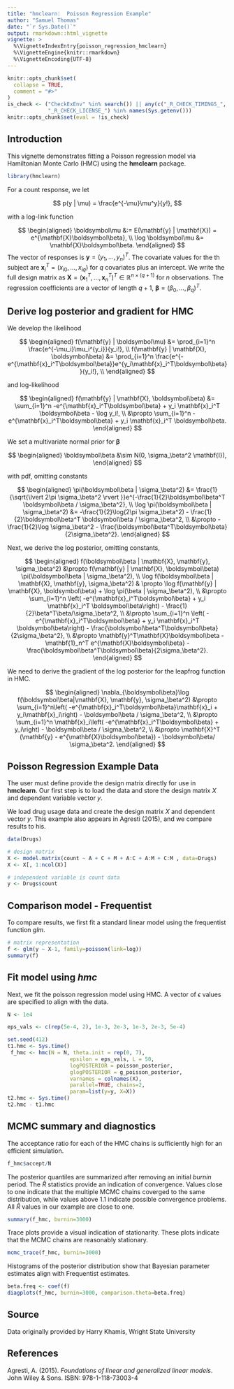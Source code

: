 ```yaml
---
title: "hmclearn:  Poisson Regression Example"
author: "Samuel Thomas"
date: "`r Sys.Date()`"
output: rmarkdown::html_vignette
vignette: >
  %\VignetteIndexEntry{poisson_regression_hmclearn}
  %\VignetteEngine{knitr::rmarkdown}
  %\VignetteEncoding{UTF-8}
---
```


```r
knitr::opts_chunk$set(
  collapse = TRUE,
  comment = "#>"
)
is_check <- ("CheckExEnv" %in% search()) || any(c("_R_CHECK_TIMINGS_",
             "_R_CHECK_LICENSE_") %in% names(Sys.getenv()))
knitr::opts_chunk$set(eval = !is_check)
```

## Introduction

This vignette demonstrates fitting a Poisson regression model via Hamiltonian Monte Carlo (HMC) using the **hmclearn** package. 

```r
library(hmclearn)
```

For a count response, we let

$$
p(y | \mu) = \frac{e^{-\mu}\mu^y}{y!},
$$

with a log-link function

$$
\begin{aligned}
\boldsymbol\mu &:= E(\mathbf{y} | \mathbf{X}) = e^{\mathbf{X}\boldsymbol\beta}, \\
\log \boldsymbol\mu &= \mathbf{X}\boldsymbol\beta.
\end{aligned}
$$
The vector of responses is  $\mathbf{y} = (y_1, ..., y_n)^T$. The covariate values for the \textit{i}th subject are $\mathbf{x}_i^T = (x_{i0}, ..., x_{iq})$ for $q$ covariates plus an intercept. We write the full design matrix as $\mathbf{X} = (\mathbf{x}_1^T, ..., \mathbf{x}_n^T)^T \in \mathbb{R}^{n\times(q+1)}$ for $n$ observations. The regression coefficients are a vector of length $q + 1$, $\boldsymbol\beta = (\beta_0, ..., \beta_q)^T$.

## Derive log posterior and gradient for HMC

We develop the likelihood

$$
\begin{aligned}
f(\mathbf{y} | \boldsymbol\mu) &= \prod_{i=1}^n \frac{e^{-\mu_i}\mu_i^{y_i}}{y_i!}, \\
f(\mathbf{y} | \mathbf{X}, \boldsymbol\beta) &= \prod_{i=1}^n \frac{e^{-e^{\mathbf{x}_i^T\boldsymbol\beta}}e^{y_i\mathbf{x}_i^T\boldsymbol\beta}}{y_i!}, \\
\end{aligned}
$$

and log-likelihood

$$
\begin{aligned}
f(\mathbf{y} | \mathbf{X}, \boldsymbol\beta) &= \sum_{i=1}^n -e^{\mathbf{x}_i^T\boldsymbol\beta} + y_i \mathbf{x}_i^T \boldsymbol\beta - \log y_i!,  \\
&\propto \sum_{i=1}^n -e^{\mathbf{x}_i^T\boldsymbol\beta} + y_i \mathbf{x}_i^T \boldsymbol\beta.
\end{aligned}
$$

We set a multivariate normal prior for $\boldsymbol\beta$

$$
\begin{aligned}
\boldsymbol\beta &\sim N(0, \sigma_\beta^2 \mathbf{I}), 
\end{aligned}
$$

with pdf, omitting constants

$$
\begin{aligned}
\pi(\boldsymbol\beta | \sigma_\beta^2) &= \frac{1}{\sqrt{\lvert 2\pi \sigma_\beta^2 \rvert }}e^{-\frac{1}{2}\boldsymbol\beta^T \boldsymbol\beta / \sigma_\beta^2},  \\
\log \pi(\boldsymbol\beta | \sigma_\beta^2) &= -\frac{1}{2}\log(2\pi \sigma_\beta^2) - \frac{1}{2}\boldsymbol\beta^T \boldsymbol\beta / \sigma_\beta^2, \\
&\propto -\frac{1}{2}\log \sigma_\beta^2 - \frac{\boldsymbol\beta^T\boldsymbol\beta}{2\sigma_\beta^2}.
\end{aligned}
$$

Next, we derive the log posterior, omitting constants, 

$$
\begin{aligned}
f(\boldsymbol\beta | \mathbf{X}, \mathbf{y}, \sigma_\beta^2) &\propto f(\mathbf{y} | \mathbf{X}, \boldsymbol\beta) \pi(\boldsymbol\beta | \sigma_\beta^2), \\
\log f(\boldsymbol\beta | \mathbf{X}, \mathbf{y}, \sigma_\beta^2) & \propto \log f(\mathbf{y} | \mathbf{X}, \boldsymbol\beta) + \log \pi(\beta | \sigma_\beta^2), \\
&\propto \sum_{i=1}^n \left( -e^{\mathbf{x}_i^T\boldsymbol\beta} + y_i \mathbf{x}_i^T \boldsymbol\beta\right) - \frac{1}{2}\beta^T\beta/\sigma_\beta^2, \\
&\propto \sum_{i=1}^n \left( -e^{\mathbf{x}_i^T\boldsymbol\beta} + y_i \mathbf{x}_i^T \boldsymbol\beta\right) - \frac{\boldsymbol\beta^T\boldsymbol\beta}{2\sigma_\beta^2}, \\
&\propto \mathbf{y}^T\mathbf{X}\boldsymbol\beta - \mathbf{1}_n^T e^{\mathbf{X}\boldsymbol\beta} - \frac{\boldsymbol\beta^T\boldsymbol\beta}{2\sigma_\beta^2}.
\end{aligned}
$$

We need to derive the gradient of the log posterior for the leapfrog function in HMC.  

$$
\begin{aligned}
\nabla_{\boldsymbol\beta}\log f(\boldsymbol\beta|\mathbf{X}, \mathbf{y}, \sigma_\beta^2) &\propto \sum_{i=1}^n\left( -e^{\mathbf{x}_i^T\boldsymbol\beta}\mathbf{x}_i + y_i\mathbf{x}_i\right) - \boldsymbol\beta / \sigma_\beta^2, \\
&\propto \sum_{i=1}^n \mathbf{x}_i\left( -e^{\mathbf{x}_i^T\boldsymbol\beta} + y_i\right) - \boldsymbol\beta / \sigma_\beta^2, \\
&\propto \mathbf{X}^T (\mathbf{y} - e^{\mathbf{X}\boldsymbol\beta}) - \boldsymbol\beta/ \sigma_\beta^2.
\end{aligned}
$$

## Poisson Regression Example Data

The user must define provide the design matrix directly for use in **hmclearn**.  Our first step is to load the data and store the design matrix $X$ and dependent variable vector $y$. 

We load drug usage data and create the design matrix $X$ and dependent vector $y$.  This example also appears in Agresti (2015), and we compare results to his.  

```r
data(Drugs)

# design matrix
X <- model.matrix(count ~ A + C + M + A:C + A:M + C:M , data=Drugs)
X <- X[, 1:ncol(X)]

# independent variable is count data
y <- Drugs$count
```

## Comparison model - Frequentist

To compare results, we first fit a standard linear model using the frequentist function *glm*.  

```r
# matrix representation
f <- glm(y ~ X-1, family=poisson(link=log))
summary(f)
```

## Fit model using *hmc*

Next, we fit the poisson regression model using HMC.  A vector of $\epsilon$ values are specified to align with the data.  

```r
N <- 1e4

eps_vals <- c(rep(5e-4, 2), 1e-3, 2e-3, 1e-3, 2e-3, 5e-4)

set.seed(412)
t1.hmc <- Sys.time()
 f_hmc <- hmc(N = N, theta.init = rep(0, 7), 
                    epsilon = eps_vals, L = 50, 
                    logPOSTERIOR = poisson_posterior,
                    glogPOSTERIOR = g_poisson_posterior, 
                    varnames = colnames(X), 
                    parallel=TRUE, chains=2,
                    param=list(y=y, X=X)) 
t2.hmc <- Sys.time()
t2.hmc - t1.hmc
```


## MCMC summary and diagnostics

The acceptance ratio for each of the HMC chains is sufficiently high for an efficient simulation.  

```r
f_hmc$accept/N
```

The posterior quantiles are summarized after removing an initial *burnin* period. The $\hat{R}$ statistics provide an indication of convergence. Values close to one indicate that the multiple MCMC chains coverged to the same distribution, while values above 1.1 indicate possible convergence problems. All $\hat{R}$ values in our example are close to one. 


```r
summary(f_hmc, burnin=3000)
```

Trace plots provide a visual indication of stationarity.  These plots indicate that the MCMC chains are reasonably stationary.  

```r
mcmc_trace(f_hmc, burnin=3000)
```

Histograms of the posterior distribution show that Bayesian parameter estimates align with Frequentist estimates.

```r
beta.freq <- coef(f)
diagplots(f_hmc, burnin=3000, comparison.theta=beta.freq)
```

## Source

Data originally provided by Harry Khamis, Wright State University

## References

Agresti, A. (2015). *Foundations of linear and generalized linear models*. John Wiley & Sons.  ISBN: 978-1-118-73003-4



